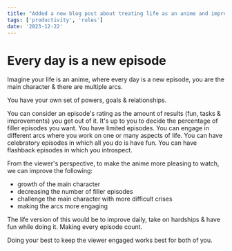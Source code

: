 ```yaml
---
title: "Added a new blog post about treating life as an anime and improving daily life"
tags: ['productivity', 'rules']
date: '2023-12-22'
---
```


# Every day is a new episode

Imagine your life is an anime, where every day is a new episode, you are the main character & there are multiple arcs.

You have your own set of powers, goals & relationships.

You can consider an episode's rating as the amount of results (fun, tasks & improvements) you get out of it. It's up to you to decide the percentage of filler episodes you want. You have limited episodes. You can engage in different arcs where you work on one or many aspects of life. You can have celebratory episodes in which all you do is have fun. You can have flashback episodes in which you introspect.

From the viewer's perspective, to make the anime more pleasing to watch, we can improve the following:
- growth of the main character
- decreasing the number of filler episodes
- challenge the main character with more difficult crises
- making the arcs more engaging

The life version of this would be to improve daily, take on hardships & have fun while doing it. Making every episode count.

Doing your best to keep the viewer engaged works best for both of you.
